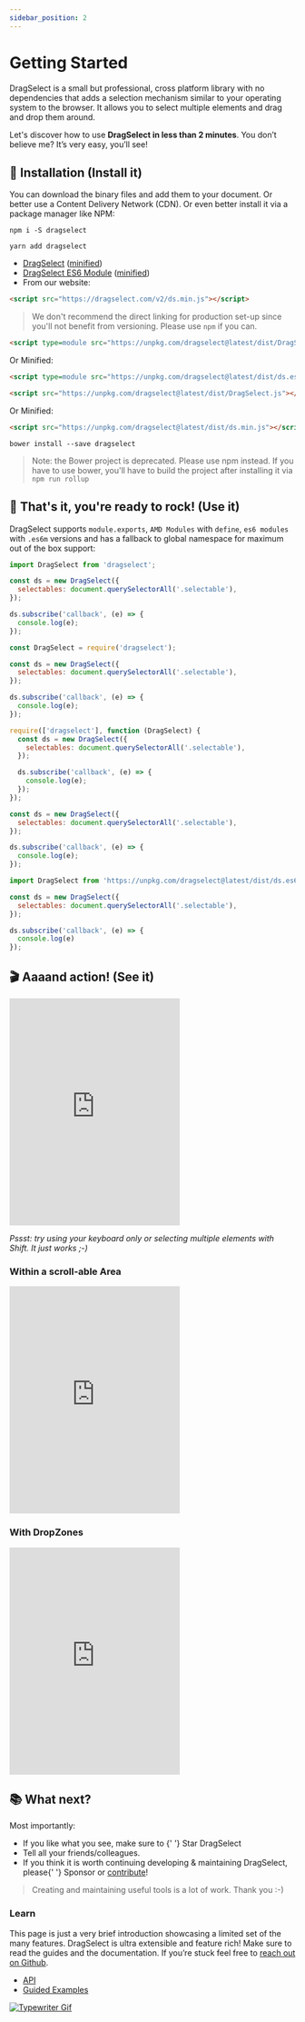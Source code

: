 ```yaml
---
sidebar_position: 2
---
```


# Getting Started

DragSelect is a small but professional, cross platform library with no dependencies that adds a selection mechanism similar to your operating system to the browser. It allows you to select multiple elements and drag and drop them around.  

Let's discover how to use **DragSelect in less than 2 minutes**. You don’t believe me? It’s very easy, you’ll see!

## 🧩 Installation (Install it)

You can download the binary files and add them to your document.
Or better use a Content Delivery Network (CDN).
Or even better install it via a package manager like NPM:

<Tabs>
  <TabItem value="npm" label="NPM" default>

```
npm i -S dragselect
```

  </TabItem>
  <TabItem value="yarn" label="Yarn">

```
yarn add dragselect
```

  </TabItem>
  <TabItem value="download" label="Download">

  - [DragSelect](https://dragselect.com/v2/DragSelect.js) ([minified](https://dragselect.com/v2/ds.min.js))
  - [DragSelect ES6 Module](https://dragselect.com/v2/DragSelect.es6m.js) ([minified](https://dragselect.com/v2/ds.es6m.min.js))
  - From our website:

```html
<script src="https://dragselect.com/v2/ds.min.js"></script>
```
  > We don't recommend the direct linking for production set-up since you'll not benefit from versioning. Please use `npm` if you can.

  </TabItem>
  <TabItem value="cdn" label="CDN">
    <Tabs>
  <TabItem value="modules" label="Modules" default>

```html
<script type=module src="https://unpkg.com/dragselect@latest/dist/DragSelect.es6m.js"></script>
```
Or Minified:
```html
<script type=module src="https://unpkg.com/dragselect@latest/dist/ds.es6m.min.js"></script>
```

  </TabItem>
  <TabItem value="traditional" label="Traditional" default>

```html
<script src="https://unpkg.com/dragselect@latest/dist/DragSelect.js"></script>
```
Or Minified:
```html
<script src="https://unpkg.com/dragselect@latest/dist/ds.min.js"></script>
```

  </TabItem>
    </Tabs>
  </TabItem>
  <TabItem value="bower" label="Bower (deprecated)" default>

```console
bower install --save dragselect
```

  > Note: the Bower project is deprecated. Please use npm instead. If you have to use bower, you'll have to build the project after installing it via `npm run rollup`

  </TabItem>
</Tabs>

## 🎸 That's it, you're ready to rock! (Use it)  

DragSelect supports `module.exports`, `AMD Modules` with `define`, `es6 modules` with `.es6m` versions and has a fallback to global namespace for maximum out of the box support:

<Tabs>
  <TabItem value="es6" label="ES6" default>

```js
import DragSelect from 'dragselect';

const ds = new DragSelect({
  selectables: document.querySelectorAll('.selectable'),
});

ds.subscribe('callback', (e) => {
  console.log(e);
});
```

  </TabItem>
  <TabItem value="commonjs" label="CommonJS">

```js
const DragSelect = require('dragselect');

const ds = new DragSelect({
  selectables: document.querySelectorAll('.selectable'),
});

ds.subscribe('callback', (e) => {
  console.log(e);
});
```

  </TabItem>
  <TabItem value="amd" label="AMD">

```js
require(['dragselect'], function (DragSelect) {
  const ds = new DragSelect({
    selectables: document.querySelectorAll('.selectable'),
  });

  ds.subscribe('callback', (e) => {
    console.log(e);
  });
});
```

  </TabItem>
  <TabItem value="global" label="Global">

```js
const ds = new DragSelect({
  selectables: document.querySelectorAll('.selectable'),
});

ds.subscribe('callback', (e) => {
  console.log(e);
});
```

  </TabItem>
  <TabItem value="cdn" label="From CDN">

```js
import DragSelect from 'https://unpkg.com/dragselect@latest/dist/ds.es6m.min.js'

const ds = new DragSelect({
  selectables: document.querySelectorAll('.selectable'),
});

ds.subscribe('callback', (e) => {
  console.log(e)
});
```

  </TabItem>
</Tabs>

## 🎬 Aaaand action! (See it)

<iframe height="400" style={{ width: '100%' }} scrolling="no" title="DragSelect" src="https://codepen.io/ThibaultJanBeyer/embed/prpwYG?default-tab=result&editable=true&theme-id=dark" frameBorder="no" loading="lazy" allowtransparency="true" allowFullScreen>
  See <a href="https://codepen.io/ThibaultJanBeyer/pen/prpwYG">this Pen about DragSelect</a> on CodePen.
</iframe>

*Pssst: try using your keyboard only or selecting multiple elements with Shift. It just works ;-)*

### Within a scroll-able Area

<iframe height="400" style={{ width: '100%' }} scrolling="no" title="DragSelect with Scrollable AREA" src="https://codepen.io/ThibaultJanBeyer/embed/Nvobgq?default-tab=result&editable=true&theme-id=dark" frameBorder="no" loading="lazy" allowtransparency="true" allowFullScreen>
  See <a href="https://codepen.io/ThibaultJanBeyer/pen/Nvobgq">this Pen about DragSelect</a> on CodePen.
</iframe>

### With DropZones

<iframe height="400" style={{ width: '100%' }} scrolling="no" title="DragSelect with Scrollable AREA" src="https://codepen.io/ThibaultJanBeyer/embed/bGKgVxp?default-tab=result&editable=true&theme-id=dark" frameBorder="no" loading="lazy" allowtransparency="true" allowFullScreen>
  See <a href="https://codepen.io/ThibaultJanBeyer/pen/bGKgVxp">this Pen about DragSelect</a> on CodePen.
</iframe>

## 📚 What next?

Most importantly:

<ul>
<li>If you like what you see, make sure to {' '}
<GitHubButton
  href="https://github.com/ThibaultJanBeyer/DragSelect"
  data-icon="octicon-star"
  data-show-count="true"
  aria-label="Star ThibaultJanBeyer/DragSelect on GitHub"
>
  Star
</GitHubButton> DragSelect</li>
<li>Tell all your friends/colleagues.</li>
<li>If you think it is worth continuing developing & maintaining DragSelect, please{' '}
<GitHubButton
  href="https://github.com/sponsors/ThibaultJanBeyer"
  data-icon="octicon-heart"
  aria-label="Sponsor @ThibaultJanBeyer on GitHub"
>
  Sponsor
</GitHubButton> or <a href="https://github.com/ThibaultJanBeyer/DragSelect/blob/master/CONTRIBUTING.md">contribute</a>!
</li>
</ul>

> Creating and maintaining useful tools is a lot of work. Thank you :-)

### Learn
This page is just a very brief introduction showcasing a limited set of the many features. 
DragSelect is ultra extensible and feature rich!
Make sure to read the guides and the documentation. If you’re stuck feel free to [reach out on Github](https://github.com/ThibaultJanBeyer/DragSelect).

- [API](/docs/category/API)
- [Guided Examples](/docs/category/guided-examples)

[![Typewriter Gif](/img/typewriter.gif)](https://thibaultjanbeyer.com/)
